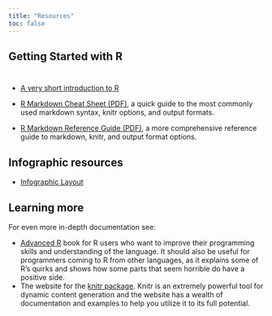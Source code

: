 ```yaml
---
title: "Resources"
toc: false
---
```


## Getting Started with R

<div style="height: 10px;"></div>

* [A very short introduction to R](https://cran.r-project.org/doc/contrib/Torfs+Brauer-Short-R-Intro.pdf)
* [R Markdown Cheat Sheet (PDF)](http://www.rstudio.com/wp-content/uploads/2015/02/rmarkdown-cheatsheet.pdf), a quick guide to the most commonly used markdown syntax, knitr options, and output formats.

* [R Markdown Reference Guide (PDF)](http://www.rstudio.com/wp-content/uploads/2015/03/rmarkdown-reference.pdf), a more comprehensive reference guide to markdown, knitr, and output format options.

## Infographic resources

* [Infographic Layout](http://www.r-bloggers.com/r-how-to-layout-and-design-an-infographic/)

## Learning more

For even more in-depth documentation see:

* [Advanced R](http://adv-r.had.co.nz) book for R users who want to improve their programming skills and understanding of the language. It should also be useful for programmers coming to R from other languages, as it explains some of R’s quirks and shows how some parts that seem horrible do have a positive side.
* The website for the [knitr package](http://yihui.name/knitr/). Knitr is an extremely powerful tool for dynamic content generation and the website has a wealth of documentation and examples to help you utilize it to its full potential.
